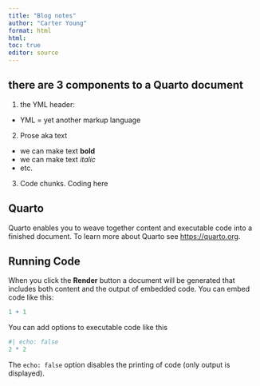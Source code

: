 ```yaml
---
title: "Blog notes"
author: "Carter Young"
format: html
html:
toc: true
editor: source
---
```


## there are 3 components to a Quarto document

1. the YML header:
  * YML = yet another markup language
2. Prose aka text
  * we can make text **bold**
  * we can make text *italic*
  * etc.
3. Code chunks. Coding here

## Quarto

Quarto enables you to weave together content and executable code into a finished document. To learn more about Quarto see <https://quarto.org>.

## Running Code

When you click the **Render** button a document will be generated that includes both content and the output of embedded code. You can embed code like this:

```r
1 + 1
```

You can add options to executable code like this

```r
#| echo: false
2 * 2
```

The `echo: false` option disables the printing of code (only output is displayed).
